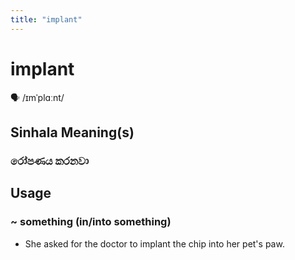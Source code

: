 ```yaml
---
title: "implant"
---
```


# implant

🗣️ /ɪmˈplɑːnt/

## Sinhala Meaning(s)

### රෝපණය කරනවා

## Usage

### ~ something (in/into something)

- She asked for the doctor to implant the chip into her pet's paw.

